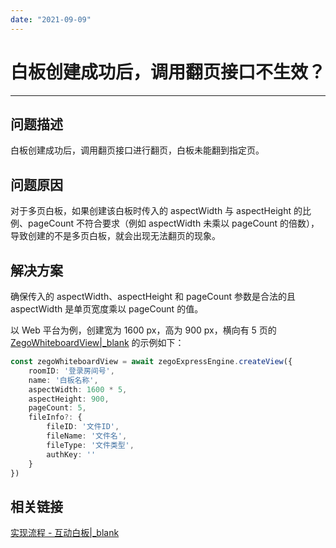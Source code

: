 ```yaml
---
date: "2021-09-09"
---
```

# 白板创建成功后，调用翻页接口不生效？

- - -

## 问题描述
白板创建成功后，调用翻页接口进行翻页，白板未能翻到指定页。

## 问题原因
对于多页白板，如果创建该白板时传入的 aspectWidth 与 aspectHeight 的比例、pageCount 不符合要求（例如 aspectWidth 未乘以 pageCount 的倍数），导致创建的不是多页白板，就会出现无法翻页的现象。

## 解决方案
确保传入的 aspectWidth、aspectHeight 和 pageCount 参数是合法的且 aspectWidth 是单页宽度乘以 pageCount 的值。

以 Web 平台为例，创建宽为 1600 px，高为 900 px，横向有 5 页的 [ZegoWhiteboardView\|_blank](/article/api?doc=WhiteBoardView_API~javascript_web~interface~ZegoWhiteboardView&jumpType=route) 的示例如下：

```typescript
const zegoWhiteboardView = await zegoExpressEngine.createView({
    roomID: '登录房间号',
    name: '白板名称',
    aspectWidth: 1600 * 5,
    aspectHeight: 900,
    pageCount: 5,
    fileInfo?: {
        fileID: '文件ID',
        fileName: '文件名',
        fileType: '文件类型',
        authKey: ''
    }
})
```


## 相关链接

[实现流程 - 互动白板\|_blank](/article/8847#3_3)
